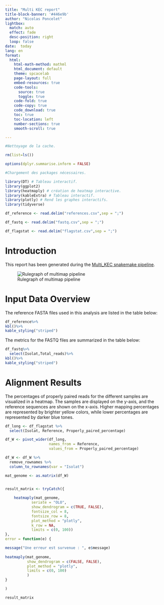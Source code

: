 ```yaml
---
title: "Multi KEC report"
title-block-banner: '#446e9b'
author: "Nicolas Poncelet"
lightbox:
  match: auto
  effect: fade
  desc-position: right
  loop: false
date:  today
lang: en
format: 
  html:
    html-math-method: mathml
    html_document: default
    theme: spcacelab
    page-layout: full
    embed-resources: true
    code-tools:
      source: true
      toggle: true
    code-fold: true
    code-copy: true
    code_download: true
    toc: true
    toc-location: left
    number-sections: true
    smooth-scroll: true

---
```






```r

#Nettoyage de la cache.

rm(list=ls()) 

options(dplyr.summarise.inform = FALSE)

```


```r

#Chargement des packages nécessaires.

library(DT) # Tableau interactif.
library(ggplot2)
library(heatmaply) # création de heatmap interactive.
library(kableExtra) # Tableau interactif.
library(plotly) # Rend les graphes interactifs.
library(tidyverse)

```



```r

df_reference <- read.delim("references.csv",sep = ";")

df_fastq <- read.delim("fastq.csv",sep = ";")

df_flagstat <- read.delim("flagstat.csv",sep = ";")

```

# Introduction

This report has been generated during the [Multi_KEC snakemake pipeline](https://github.com/NicolasPoncelet/Multi_KEC). 

![Rulegraph of multimap pipeline](../../Assets/rulegraph.svg)



# Input Data Overview

The reference FASTA files used in this analysis are listed in the table below:

```r
df_reference%>%
kbl()%>%
kable_styling("striped")
```

The metrics for the FASTQ files are summarized in the table below:

```r
df_fastq%>%
  select(Isolat,Total_reads)%>%
kbl()%>%
kable_styling("striped")
```


# Alignment Results

The percentages of properly paired reads for the different samples are visualized in a heatmap. The samples are displayed on the y-axis, and the reference sequences are shown on the x-axis. Higher mapping percentages are represented by brighter yellow colors, while lower percentages are represented by darker blue tones.

```r

df_long <- df_flagstat %>%
  select(Isolat, Reference, Properly_paired_percentage)

df_W <- pivot_wider(df_long, 
                    names_from = Reference, 
                    values_from = Properly_paired_percentage)

df_W <- df_W %>%
  remove_rownames %>%
  column_to_rownames(var = "Isolat")

mat_genome <- as.matrix(df_W)


result_matrix <- tryCatch({
  
    heatmaply(mat_genome,
            seriate = "OLO",
            show_dendrogram = c(TRUE, FALSE),
            fontsize_col = 8,
            fontsize_row = 8,
            plot_method = "plotly",
            k_row = NA,
            limits = c(0, 100))
}, 
error = function(e) {

message("Une erreur est survenue : ", e$message)
  
heatmaply(mat_genome,
          show_dendrogram = c(FALSE, FALSE),
          plot_method = "plotly",
          limits = c(0, 100)
          )
}

)

result_matrix
```